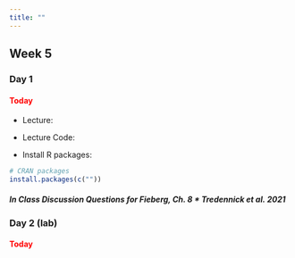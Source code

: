```yaml
---
title: ""
---
```


## Week 5

### Day 1

#### [Today]{style="color:red;"}

-   Lecture: 

-   Lecture Code: 

-   Install R packages:

```r
# CRAN packages
install.packages(c(""))
```

##### **In Class Discussion Questions for Fieberg, Ch. 8 * Tredennick et al. 2021**



<!-- #### [Assigned]{style="color:red;"} -->

<!-- -   Readings for next class:  -->
<!--     - <a href="/readings/Zurr and Iano 2016.pdf">Zurr and Iano, 2016</a> -->

<!-- - Background Reading (not required):  -->
<!--   - <a href="/readings/Zurr et al Chapter 9.pdf"> Zurr et al Chapter 9</a>.  -->




### Day 2 (lab)

#### [Today]{style="color:red;"}

<!-- -   Lecture: <a href="/FW680A4/glm2.qmd">Generalized Linear Models II</a> -->

<!-- -   Downloads: <a href="/classfiles/glmlab/week4files.zip">Files</a> -->


<!-- #### [Assigned]{style="color:red;"} -->

<!-- -   Readings for next class:  -->
<!--     - <a href="https://statistics4ecologists-v2.netlify.app/mmi#mmi">Fieberg, Ch. 8</a> -->







